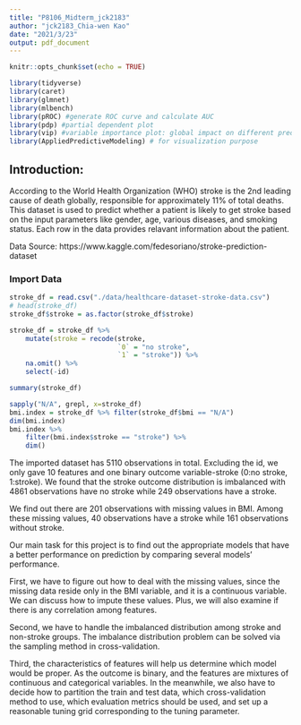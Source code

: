 ```yaml
---
title: "P8106_Midterm_jck2183"
author: "jck2183_Chia-wen Kao"
date: "2021/3/23"
output: pdf_document
---
```


```r
knitr::opts_chunk$set(echo = TRUE)
```

```r
library(tidyverse)
library(caret)
library(glmnet)
library(mlbench)
library(pROC) #generate ROC curve and calculate AUC 
library(pdp) #partial dependent plot
library(vip) #variable importance plot: global impact on different predictor
library(AppliedPredictiveModeling) # for visualization purpose
```

## Introduction: 

According to the World Health Organization (WHO) stroke is the 2nd leading cause of death globally, responsible for approximately 11% of total deaths. This dataset is used to predict whether a patient is likely to get stroke based on the input parameters like gender, age, various diseases, and smoking status. Each row in the data provides relavant information about the patient.

Data Source: https://www.kaggle.com/fedesoriano/stroke-prediction-dataset

### Import Data
```r
stroke_df = read.csv("./data/healthcare-dataset-stroke-data.csv")
# head(stroke_df)
stroke_df$stroke = as.factor(stroke_df$stroke)

stroke_df = stroke_df %>% 
    mutate(stroke = recode(stroke, 
                           `0` = "no stroke", 
                           `1` = "stroke")) %>% 
    na.omit() %>% 
    select(-id) 

summary(stroke_df)

sapply("N/A", grepl, x=stroke_df)
bmi.index = stroke_df %>% filter(stroke_df$bmi == "N/A")
dim(bmi.index)
bmi.index %>% 
    filter(bmi.index$stroke == "stroke") %>% 
    dim()

```
The imported dataset has 5110 observations in total. Excluding the id, we only gave 10 features and one binary outcome variable-stroke (0:no stroke, 1:stroke). We found that the stroke outcome distribution is imbalanced with 4861 observations have no stroke while 249 observations have a stroke.

We find out there are 201 observations with missing values in BMI. Among these missing values, 40 observations have a stroke while 161 observations without stroke. 

Our main task for this project is to find out the appropriate models that have a better performance on prediction by comparing several models' performance. 

First, we have to figure out how to deal with the missing values, since the missing data reside only in the BMI variable, and it is a continuous variable. We can discuss how to impute these values. Plus, we will also examine if there is any correlation among features. 

Second, we have to handle the imbalanced distribution among stroke and non-stroke groups. The imbalance distribution problem can be solved via the sampling method in cross-validation.

Third, the characteristics of features will help us determine which model would be proper. As the outcome is binary, and the features are mixtures of continuous and categorical variables. In the meanwhile, we also have to decide how to partition the train and test data, which cross-validation method to use, which evaluation metrics should be used, and set up a reasonable tuning grid corresponding to the tuning parameter.
